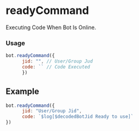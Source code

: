 # readyCommand

Executing Code When Bot Is Online.

### Usage
```js
bot.readyCommand({
      jid: "", // User/Group Jud
      code: `` // Code Executed 
      })
```

## Example
```js
bot.readyCommand({
      jid: "User/Group Jid",
      code: `$log[$decodedBotJid Ready to use]`
})
```
